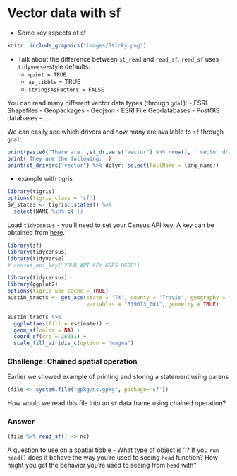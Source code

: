 # Vector data with sf

- Some key aspects of sf

```r
knitr::include_graphics("images/Sticky.png")
```

- Talk about the difference between `st_read` and `read_sf`.  `read_sf` uses `tidyverse`-style defaults:
  * `quiet = TRUE`
  * `as_tibble` = TRUE
  * `stringsAsFactors = FALSE`
  
You can read many different vector data types (through `gdal`):
- ESRI Shapefiles
- Geopackages
- Geojson
- ESRI File Geodatabases
- PostGIS databases
- ...

We can easily see which drivers and how many are available to `sf` through `gdal`:
```r
print(paste0('There are ',st_drivers("vector") %>% nrow(), ' vector drivers available using st_read or read_sf'))
print('They are the following: ')
print(st_drivers("vector") %>% dplyr::select(FullName = long_name))
```
  
- example with tigris
```r
library(tigris)
options(tigris_class = 'sf')
SW_states <- tigris::states() %>% 
  select(NAME %in% c('))
```
Load `tidycensus` - you'll need to set your Census API key. A key can be obtained from [here](http://api.census.gov/data/key_signup.html).
```r
library(sf)
library(tidycensus)
library(tidyverse)
# census_api_key("YOUR API KEY GOES HERE")
```

```r
library(tidycensus)
library(ggplot2)
options(tigris_use_cache = TRUE)
austin_tracts <- get_acs(state = 'TX', county = 'Travis', geography = "tract",
                         variables = "B19013_001", geometry = TRUE)

austin_tracts %>%
  ggplot(aes(fill = estimate)) + 
  geom_sf(color = NA) + 
  coord_sf(crs = 26911) + 
  scale_fill_viridis_c(option = "magma") 
```

### Challenge: Chained spatial operation {.challenge}

Earlier we showed example of printing and storing a statement using parens
```r
(file <- system.file("gpkg/nc.gpkg", package='sf'))
```

How would we read this file into an `sf` data frame using chained operation?

### Answer {.solution} 

```r
(file %>% read_sf() -> nc)
```

A question to use on a spatial tibble - What type of object is ''?  If you `run head()` does it behave the way you're used to seeing `head` function?  How might you get the behavior you're used to seeing from `head` with ''